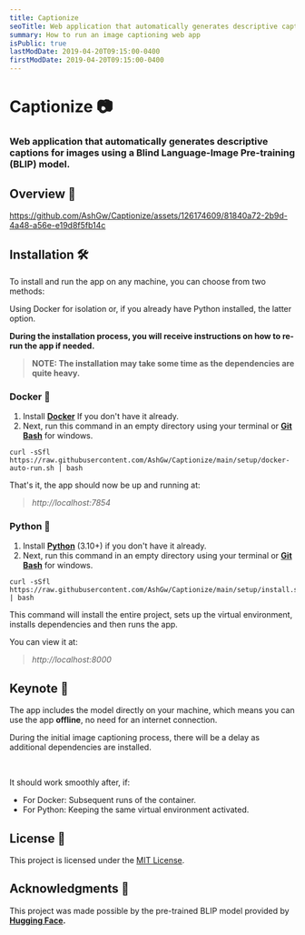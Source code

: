 ```yaml
---
title: Captionize
seoTitle: Web application that automatically generates descriptive captions for images using a Blind Language-Image Pre-training (BLIP) model.
summary: How to run an image captioning web app
isPublic: true
lastModDate: 2019-04-20T09:15:00-0400
firstModDate: 2019-04-20T09:15:00-0400
---
```


# Captionize 📷

### Web application that automatically generates descriptive captions for images using a Blind Language-Image Pre-training (BLIP) model.

## Overview 🎥

https://github.com/AshGw/Captionize/assets/126174609/81840a72-2b9d-4a48-a56e-e19d8f5fb14c

## Installation 🛠️

To install and run the app on any machine, you can choose from two methods:

Using Docker for isolation or, if you already have Python installed, the latter option.

**During the installation process, you will receive instructions on how to re-run the app if needed.**

> **NOTE: The installation may take some time as the dependencies are quite heavy.**

### Docker 🐳

1. Install **[Docker](https://www.docker.com/get-started/)** If you don't have it already.
2. Next, run this command in an empty directory using your terminal or **[Git Bash](https://git-scm.com/downloads)** for windows.

```shell
curl -sSfl https://raw.githubusercontent.com/AshGw/Captionize/main/setup/docker-auto-run.sh | bash
```

That's it, the app should now be up and running at:

> _http://localhost:7854_

### Python 🐍

1. Install **[Python](https://www.python.org/downloads)** (3.10+) if you don't have it already.
2. Next, run this command in an empty directory using your terminal or **[Git Bash](https://git-scm.com/downloads)** for windows.

```shell
curl -sSfl https://raw.githubusercontent.com/AshGw/Captionize/main/setup/install.sh | bash
```

This command will install the entire project, sets up the virtual environment, installs dependencies and then runs the app.

You can view it at:

> _http://localhost:8000_

## Keynote 📝

The app includes the model directly on your machine, which means you can use the app **offline**, no need for an internet connection.

During the initial image captioning process, there will be a delay as additional dependencies are installed.

<br />

It should work smoothly after, if:

- For Docker: Subsequent runs of the container.
- For Python: Keeping the same virtual environment activated.

## License 📜

This project is licensed under the [MIT License](https://github.com/AshGw/Captionize/blob/main/LICENSE).

## Acknowledgments 🙌

This project was made possible by the pre-trained BLIP model provided by **[Hugging Face](https://huggingface.co/Salesforce/blip-image-captioning-large).**
